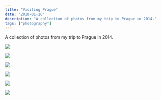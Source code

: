 ```yaml
---
title: "Visiting Prague"
date: "2018-01-20"
description: "A collection of photos from my trip to Prague in 2014."
tags: ["photography"]
---
```


A collection of photos from my trip to Prague in 2014.

<Img
  src="/images/posts/charles-bridge.jpeg"
  width={2154}
  height={1632}
  caption="Charles Bridge"
/>

<Img
  src="/images/posts/prague.jpeg"
  width={2154}
  height={1632}
  caption="Prague"
/>

<Img
  src="/images/posts/vito-cathedral.jpeg"
  width={2154}
  height={3232}
  caption="St. Vito Cathedral"
/>

<Img
  src="/images/posts/lennon-wall.jpeg"
  width={2154}
  height={2032}
  caption="John Lennon Wall"
/>

<Img
  src="/images/posts/astronomical-clock.jpeg"
  width={2154}
  height={2032}
  caption="The Prague Astronomical Clock"
/>

<Img
  src="/images/posts/old-town-square.jpeg"
  width={2154}
  height={2032}
  caption="Old Town Square"
/>
